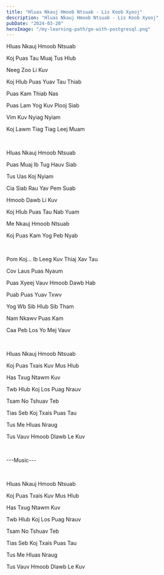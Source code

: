 ```yaml
---
title: "Hluas Nkauj Hmoob Ntsuab - Lis Koob Xyooj"
description: "Hluas Nkauj Hmoob Ntsuab - Lis Koob Xyooj"
pubDate: "2024-03-20"
heroImage: "/my-learning-path/go-with-postgresql.png"
---
```


Hluas Nkauj Hmoob Ntsuab

Koj Puas Tau Muaj Tus Hlub

Neeg Zoo Li Kuv

Koj Hlub Puas Yuav Tau Thiab

Puas Kam Thiab Nas

Puas Lam Yog Kuv Plooj Siab

Vim Kuv Nyiag Nyiam

Koj Lawm Tiag Tiag Leej Muam

<br />

Hluas Nkauj Hmoob Ntsuab

Puas Muaj Ib Tug Hauv Siab

Tus Uas Koj Nyiam

Cia Siab Rau Yav Pem Suab

Hmoob Dawb Li Kuv

Koj Hlub Puas Tau Nab Yuam

Me Nkauj Hmoob Ntsuab

Koj Puas Kam Yog Peb Nyab

<br />

Pom Koj... Ib Leeg Kuv Thiaj Xav Tau

Cov Laus Puas Nyaum

Puas Xyeej Vauv Hmoob Dawb Hab

Puab Puas Yuav Txwv

Yog Wb Sib Hlub Sib Tham

Nam Nkawv Puas Kam

Caa Peb Los Yo Mej Vauv

<br />

Hluas Nkauj Hmoob Ntsuab

Koj Puas Txais Kuv Mus Hlub

Has Txug Ntawm Kuv

Twb Hlub Koj Los Puag Nrauv

Tsam No Tshuav Teb

Tias Seb Koj Txais Puas Tau

Tus Me Hluas Nraug

Tus Vauv Hmoob Dlawb Le Kuv

<br />

---Music---

<br />

Hluas Nkauj Hmoob Ntsuab

Koj Puas Txais Kuv Mus Hlub

Has Txug Ntawm Kuv

Twb Hlub Koj Los Puag Nrauv

Tsam No Tshuav Teb

Tias Seb Koj Txais Puas Tau

Tus Me Hluas Nraug

Tus Vauv Hmoob Dlawb Le Kuv
